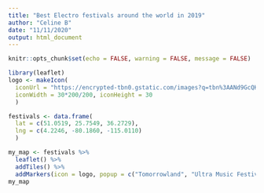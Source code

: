 ---
title: "Best Electro festivals around the world in 2019"
author: "Celine B"
date: "11/11/2020"
output: html_document
---

```{r setup, echo=FALSE}
knitr::opts_chunk$set(echo = FALSE, warning = FALSE, message = FALSE)
```


```{r, echo=FALSE}
library(leaflet)
logo <- makeIcon(
  iconUrl = "https://encrypted-tbn0.gstatic.com/images?q=tbn%3AANd9GcQKy09ErWgQ5RYl-aMJpVpFufaaUe-oqZSnlw&usqp=CAU",
  iconWidth = 30*200/200, iconHeight = 30
  )

festivals <- data.frame(
  lat = c(51.0519, 25.7549, 36.2729),
  lng = c(4.2246, -80.1860, -115.0110)
  )

my_map <- festivals %>% 
  leaflet() %>%
  addTiles() %>%
  addMarkers(icon = logo, popup = c("Tomorrowland", "Ultra Music Festival", "Electric Daisy Festival"))
my_map
```


